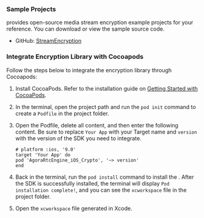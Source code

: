 <PlatformWrapper platform="ios">

### Sample Projects

<Vg k="COMPANY" /> provides open-source media stream encryption example projects for your reference. You can download or view the sample source code.

* GitHub: [StreamEncryption](https://github.com/AgoraIO/API-Examples/tree/main/iOS/APIExample/APIExample/Examples/Advanced/StreamEncryption)

### Integrate Encryption Library with Cocoapods
Follow the steps below to integrate the encryption library through Cocoapods:

1. Install CocoaPods. Refer to the installation guide on [Getting Started with CocoaPods](https://guides.cocoapods.org/using/getting-started.html#getting-started).

1. In the terminal, open the project path and run the `pod init` command to create a `Podfile` in the project folder.

1. Open the Podfile, delete all content, and then enter the following content. Be sure to replace `Your App` with your Target name and `version` with the version of the SDK you need to integrate.
    ```shell
    # platform :ios, '9.0'
    target 'Your App' do
    pod 'AgoraRtcEngine_iOS_Crypto', '~> version'
    end
    ```
1. Back in the terminal, run the `pod install` command to install the <Vg k="COMPANY" /> <Vpd k="SDK"/>. After the SDK is successfully installed, the terminal will display `Pod installation complete!`, and you can see the `xcworkspace` file in the project folder.

1. Open the `xcworkspace` file generated in Xcode.


</PlatformWrapper>